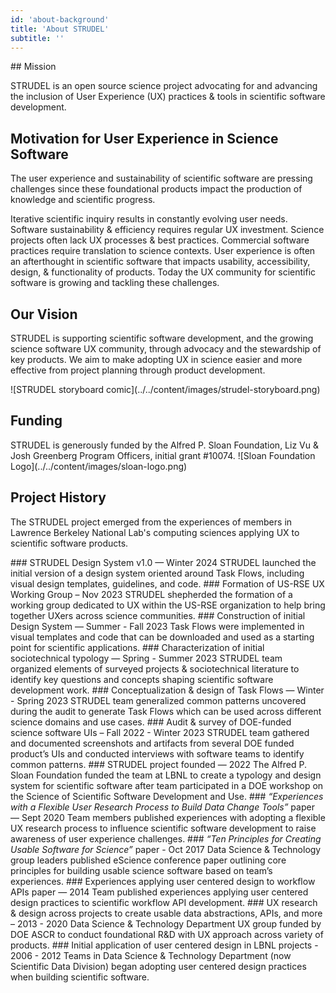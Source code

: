 ```yaml
---
id: 'about-background'
title: 'About STRUDEL'
subtitle: ''
---
```


<Hero>
## Mission

STRUDEL is an open source science project advocating for and advancing the inclusion of User Experience (UX) practices & tools in scientific software development.
</Hero>

<PageContainer>

## Motivation for User Experience in Science Software
<Stack spacing={3}>
    <p>
        The user experience and sustainability of scientific software are pressing challenges since these foundational products impact the production of knowledge and scientific progress.
    </p>
    <Box>
              <Grid container spacing={4}>
                <Grid item sm={3}>
                    <Box sx={{
                        backgroundColor: 'neutral.light',
                        borderRadius: 4,
                        height: '100%',
                        padding: 2,
                    }}>
                        Iterative scientific inquiry results in constantly evolving user needs.
                    </Box>
                </Grid>
                <Grid item sm={3}>
                    <Box sx={{
                        backgroundColor: 'neutral.light',
                        borderRadius: 4,
                        height: '100%',
                        padding: 2,
                    }}>
                    Software sustainability & efficiency requires regular UX investment.
                    </Box>
                </Grid>
                <Grid item sm={3}>
                    <Box sx={{
                        backgroundColor: 'neutral.light',
                        borderRadius: 4,
                        height: '100%',
                        padding: 2,
                    }}>
                    Science projects often lack UX processes & best practices.
                    </Box>
                </Grid>
                <Grid item sm={3}>
                    <Box sx={{
                        backgroundColor: 'neutral.light',
                        borderRadius: 4,
                        height: '100%',
                        padding: 2,
                    }}>
                    Commercial software practices require translation to science contexts.
                    </Box>
                </Grid>
              </Grid>
            </Box>
            <Typography>User experience is often an afterthought in scientific software that impacts usability, accessibility, design, & functionality of products. Today the UX community for scientific software is growing and tackling these challenges.</Typography>
</Stack>

## Our Vision
<Stack>
    <p>
        STRUDEL is supporting scientific software development, and the growing science software UX community, through advocacy and the stewardship of key products. We aim to make adopting UX in science easier and more effective from project planning through product development.
    </p>
    <Box>
        ![STRUDEL storyboard comic](../../content/images/strudel-storyboard.png)
    </Box>
</Stack>

## Funding
<Grid container columnSpacing={4}>
    <Grid item sm={8}>
        STRUDEL is generously funded by the Alfred P. Sloan Foundation, Liz Vu & Josh Greenberg Program Officers, initial grant <Link href="https://sloan.org/grant-detail/10074" target="_blank" rel="noreferrer">#10074</Link>.
    </Grid>
    <Grid item sm={4}>
        ![Sloan Foundation Logo](../../content/images/sloan-logo.png)
    </Grid>

</Grid>

## Project History

The STRUDEL project emerged from the experiences of members in Lawrence Berkeley National Lab's computing sciences applying UX to scientific software products.

<ProjectHistoryStepper>
    <ProjectHistoryStep>
      <StepLabel>
        ### STRUDEL Design System v1.0 — Winter 2024
      </StepLabel>
      <StepContent>
        STRUDEL launched the initial version of a design system oriented around <Link href="/about/glossary#task-flow">Task Flows</Link>, including visual design templates, guidelines, and code.
      </StepContent>
    </ProjectHistoryStep>
    <ProjectHistoryStep>
      <StepLabel>
        ### Formation of US-RSE UX Working Group – Nov 2023
      </StepLabel>
      <StepContent>
        STRUDEL shepherded the formation of a working group dedicated to UX within the US-RSE organization to help bring together UXers across science communities. 
      </StepContent>
    </ProjectHistoryStep>
    <ProjectHistoryStep>
      <StepLabel>
        ### Construction of initial Design System — Summer - Fall 2023
      </StepLabel>
      <StepContent>
        Task Flows were implemented in visual templates and code that can be downloaded and used as a starting point for scientific applications. 
      </StepContent>
    </ProjectHistoryStep>
    <ProjectHistoryStep>
      <StepLabel>
        ### Characterization of initial sociotechnical typology — Spring - Summer 2023
      </StepLabel>
      <StepContent>
        STRUDEL team organized elements of surveyed projects & sociotechnical literature to identify key questions and concepts shaping scientific software development work.
      </StepContent>
    </ProjectHistoryStep>
    <ProjectHistoryStep>
      <StepLabel>
        ### Conceptualization & design of Task Flows — Winter - Spring 2023
      </StepLabel>
      <StepContent>
        STRUDEL team generalized common patterns uncovered during the audit to generate <Link href="/about/glossary#task-flow">Task Flows</Link> which can be used across different science domains and use cases.  
      </StepContent>
    </ProjectHistoryStep>
    <ProjectHistoryStep>
      <StepLabel>
        ### Audit & survey of DOE-funded science software UIs – Fall 2022 - Winter 2023
      </StepLabel>
      <StepContent>
        STRUDEL team gathered and documented screenshots and artifacts from several DOE funded product’s UIs and conducted interviews with software teams to identify common patterns.
      </StepContent>
    </ProjectHistoryStep>
    <ProjectHistoryStep>
      <StepLabel>
        ### STRUDEL project founded — 2022
      </StepLabel>
      <StepContent>
        The Alfred P. Sloan Foundation <Link href="https://sloan.org/grant-detail/10074" target="_blank"> funded</Link> the team at LBNL to create a typology and design system for scientific software after team participated in a <Link href="https://web.cvent.com/event/1b7d7c3a-e9b4-409d-ae2b-284779cfe72f/summary" target="_blank">DOE workshop</Link> on the Science of Scientific Software Development and Use.
      </StepContent>
    </ProjectHistoryStep>
    <ProjectHistoryStep>
    </ProjectHistoryStep>
    <ProjectHistoryStep>
    </ProjectHistoryStep>
    <ProjectHistoryStep>
      <StepLabel>
        ### <em>“Experiences with a Flexible User Research Process to Build Data Change Tools”</em> paper — Sept 2020
      </StepLabel>
      <StepContent>
        Team members <Link href="https://dx.doi.org/10.5334/jors.284" target="_blank">published</Link> experiences with adopting a flexible UX research process to influence scientific software development to raise awareness of user experience challenges.
      </StepContent>
    </ProjectHistoryStep>
    <ProjectHistoryStep>
      <StepLabel>
        ### <em>“Ten Principles for Creating Usable Software for Science”</em> paper - Oct 2017
      </StepLabel>
      <StepContent>
        Data Science & Technology group leaders published eScience conference paper outlining <Link href="https://ieeexplore.ieee.org/document/8109139" target="_blank">core principles</Link> for building usable science software based on team’s experiences.
      </StepContent>
    </ProjectHistoryStep>
    <ProjectHistoryStep>
        <StepLabel>
            ### Experiences applying user centered design to workflow APIs paper — 2014
        </StepLabel>
        <StepContent>
            Team <Link href="https://ieeexplore.ieee.org/document/6972276" target="_blank">published</Link> experiences applying user centered design practices to scientific workflow API development.
        </StepContent>
    </ProjectHistoryStep>
    <ProjectHistoryStep>
        <StepLabel>
            ### UX research & design across projects to create usable data abstractions, APIs, and more – 2013 - 2020
        </StepLabel>
        <StepContent>
            Data Science & Technology Department <Link href="https://ux.lbl.gov" target="_blank">UX group</Link> funded by <Link href="https://science.osti.gov/ascr" target="_blank">DOE ASCR</Link> to conduct foundational R&D with UX approach across variety of products. 
        </StepContent>
    </ProjectHistoryStep>
    <ProjectHistoryStep>
      <StepLabel>
        ### Initial application of user centered design in LBNL projects -  2006 - 2012
      </StepLabel>
      <StepContent>
        Teams in Data Science & Technology Department (now <Link href="https://crd.lbl.gov/divisions/scidata/" target="_blank">Scientific Data Division</Link>) began adopting user centered design practices when building scientific software.
      </StepContent>
    </ProjectHistoryStep>
</ProjectHistoryStepper>

</PageContainer>